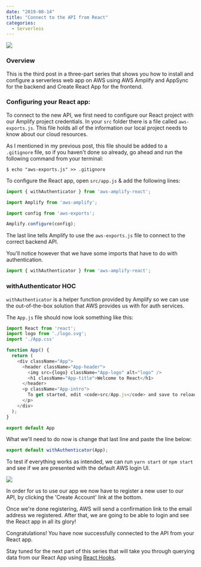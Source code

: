 ---
date: "2019-08-14"
title: "Connect to the API from React"
categories:
  - Serverless
---

![](../2019-08-12/315.jpg)

### Overview

This is the third post in a three-part series that shows you how to install 
and configure a serverless web app on AWS using AWS Amplify and AppSync 
for the backend and Create React App for the frontend.

### Configuring your React app:

To connect to the new API, we first need to configure our React project with our Amplify project 
credentials. In your `src` folder there is a file called `aws-exports.js`.
This file holds all of the information our local project needs to know about our cloud resources.

As I mentioned in my previous post, this file should be added to a `.gitignore` file, so if you haven't done so already,
go ahead and run the following command from your terminal:

```shell
$ echo "aws-exports.js" >> .gitignore
```

To configure the React app, open `src/app.js` &amp; add the following lines:

```js
import { withAuthenticator } from 'aws-amplify-react';

import Amplify from 'aws-amplify';

import config from 'aws-exports';

Amplify.configure(config);
```

The last line tells Amplify to use the `aws-exports.js` file to connect to the correct backend API.

You'll notice however that we have some imports that have to do with authentication.

```js
import { withAuthenticator } from 'aws-amplify-react';
```

### withAuthenticator HOC

`withAuthenticator` is a helper function provided by Amplify so we can use the out-of-the-box solution that 
AWS provides us with for auth services.

The `App.js` file should now look something like this:

```js
import React from 'react';
import logo from './logo.svg';
import './App.css'

function App() {
  return (
    <div className="App">
      <header className="App-header">
        <img src={logo} className="App-logo" alt="logo" />
        <h1 className="App-title">Welcome to React</h1>
      </header>
      <p className="App-intro">
        To get started, edit <code>src/App.js</code> and save to reload.
      </p>
    </div>
  );
}

export default App
```

What we'll need to do now is change that last line and paste the line below:

```js
export default withAuthenticator(App);
```

To test if everything works as intended, we can run `yarn start` or `npm start` 
and see if we are presented with the default AWS login UI.

![](./amplify-login.png)

In order for us to use our app we now have to register a new user to our API, 
by clicking the 'Create Account' link at the bottom. 

Once we're done registering, AWS will send a confirmation link to the email address we registered.
After that, we are going to be able to login and see the React app in all its glory!

Congratulations! You have now successfully connected to the API from your React app.

Stay tuned for the next part of this series that will take you through querying data from our React App using [React Hooks](https://reactjs.org/docs/hooks-intro.html).